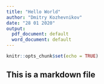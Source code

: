 ```yaml
---
title: "Hello World"
author: "Dmitry Kozhevnikov"
date: "28 01 2020"
output:
  pdf_document: default
  word_document: default
---
```


```r
knitr::opts_chunk$set(echo = TRUE)
```

## This is a markdown file
